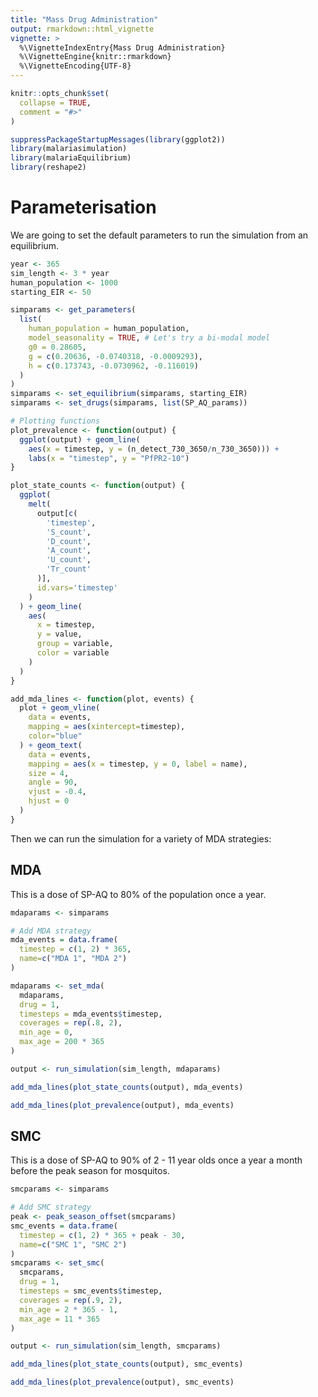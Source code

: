 ```yaml
---
title: "Mass Drug Administration"
output: rmarkdown::html_vignette
vignette: >
  %\VignetteIndexEntry{Mass Drug Administration}
  %\VignetteEngine{knitr::rmarkdown}
  %\VignetteEncoding{UTF-8}
---
```


```r
knitr::opts_chunk$set(
  collapse = TRUE,
  comment = "#>"
)
```

```r
suppressPackageStartupMessages(library(ggplot2))
library(malariasimulation)
library(malariaEquilibrium)
library(reshape2)
```

# Parameterisation

We are going to set the default parameters to run the simulation from an equilibrium.

```r
year <- 365
sim_length <- 3 * year
human_population <- 1000
starting_EIR <- 50

simparams <- get_parameters(
  list(
    human_population = human_population,
    model_seasonality = TRUE, # Let's try a bi-modal model
    g0 = 0.28605,
    g = c(0.20636, -0.0740318, -0.0009293),
    h = c(0.173743, -0.0730962, -0.116019)
  )
)
simparams <- set_equilibrium(simparams, starting_EIR)
simparams <- set_drugs(simparams, list(SP_AQ_params))

# Plotting functions
plot_prevalence <- function(output) {
  ggplot(output) + geom_line(
    aes(x = timestep, y = (n_detect_730_3650/n_730_3650))) + 
    labs(x = "timestep", y = "PfPR2-10")
}

plot_state_counts <- function(output) {
  ggplot(
    melt(
      output[c(
        'timestep',
        'S_count',
        'D_count',
        'A_count',
        'U_count',
        'Tr_count'
      )],
      id.vars='timestep'
    )
  ) + geom_line(
    aes(
      x = timestep,
      y = value,
      group = variable,
      color = variable
    )
  )
}

add_mda_lines <- function(plot, events) {
  plot + geom_vline(
    data = events,
    mapping = aes(xintercept=timestep),
    color="blue"
  ) + geom_text(
    data = events,
    mapping = aes(x = timestep, y = 0, label = name),
    size = 4,
    angle = 90,
    vjust = -0.4,
    hjust = 0
  )
}
```

Then we can run the simulation for a variety of MDA strategies:

## MDA

This is a dose of SP-AQ to 80% of the population once a year.

```r
mdaparams <- simparams

# Add MDA strategy
mda_events = data.frame(
  timestep = c(1, 2) * 365,
  name=c("MDA 1", "MDA 2")
)

mdaparams <- set_mda(
  mdaparams,
  drug = 1,
  timesteps = mda_events$timestep,
  coverages = rep(.8, 2),
  min_age = 0,
  max_age = 200 * 365
)

output <- run_simulation(sim_length, mdaparams)
```

```r
add_mda_lines(plot_state_counts(output), mda_events)
```

```r
add_mda_lines(plot_prevalence(output), mda_events)
```

## SMC

This is a dose of SP-AQ to 90% of 2 - 11 year olds once a year a month before the peak season for mosquitos.

```r
smcparams <- simparams

# Add SMC strategy
peak <- peak_season_offset(smcparams)
smc_events = data.frame(
  timestep = c(1, 2) * 365 + peak - 30,
  name=c("SMC 1", "SMC 2")
)
smcparams <- set_smc(
  smcparams,
  drug = 1,
  timesteps = smc_events$timestep,
  coverages = rep(.9, 2),
  min_age = 2 * 365 - 1,
  max_age = 11 * 365
)

output <- run_simulation(sim_length, smcparams)
```

```r
add_mda_lines(plot_state_counts(output), smc_events)
```

```r
add_mda_lines(plot_prevalence(output), smc_events)
```
